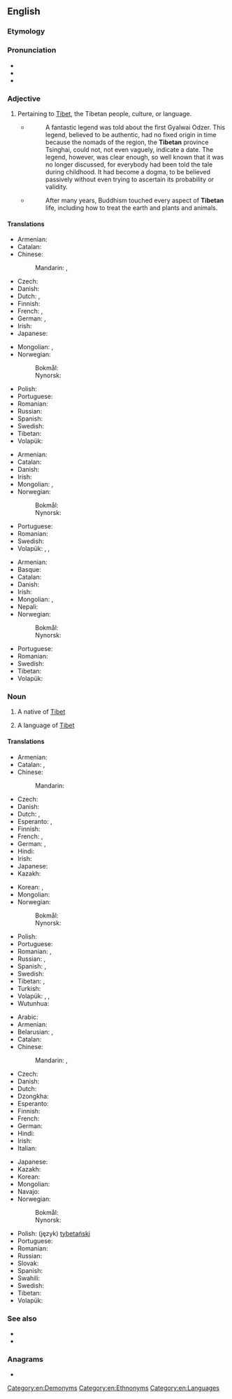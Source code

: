 {{also|tibetan|Tibeťan}}
==English==

===Etymology===
{{affix|en|Tibet|-an}}

===Pronunciation===
* {{IPA|en|/tɪˈbɛtn̩/}}
* {{audio|en|LL-Q1860 (eng)-Vealhurl-Tibetan.wav|Audio (UK)}}
* {{hyphenation|en|Ti|bet|an}}

===Adjective===
{{en-adj|-}}

# Pertaining to [[Tibet]], the Tibetan people, culture, or language.
#* {{quote-book
|en
|url=https://archive.org/details/powerofnothingne00davi/
|year=1982
|title=The Power of Nothingness
|author={{w|Alexandra David-Neel}}, Aphur Yongden
|translator=Janwillem van de Wetering
|publisher={{w|Houghton Mifflin Company}}
|page=[https://archive.org/details/powerofnothingne00davi/page/2 2]}}
#*:A fantastic legend was told about the first Gyalwai Odzer. This legend, believed to be authentic, had no fixed origin in time because the nomads of the region, the '''Tibetan''' province Tsinghai, could not, not even vaguely, indicate a date. The legend, however, was clear enough, so well known that it was no longer discussed, for everybody had been told the tale during childhood. It had become a dogma, to be believed passively without even trying to ascertain its probability or validity.
#* {{quote-book
|en
|url=https://archive.org/details/tibetkumm00kumm/
|year=2003
|title=Tibet
|author=Patricia Kummer
|publisher={{w|Children's Press}}
|ISBN=0-516-22693-2
|page=[https://archive.org/details/tibetkumm00kumm/page/10 10]}}
#*:After many years, Buddhism touched every aspect of '''Tibetan''' life, including how to treat the earth and plants and animals.

====Translations====
{{trans-top|of or pertaining to Tibet}}
* Armenian: {{t+|hy|տիբեթական}}
* Catalan: {{t+|ca|tibetà}}
* Chinese:
*: Mandarin: {{t+|cmn|藏|tr=Zàng|sc=Hani}}, {{t+|cmn|西藏|tr=Xīzàng|sc=Hani}}
* Czech: {{t+|cs|tibetský}}
* Danish: {{t|da|tibetansk}}
* Dutch: {{t+|nl|Tibetaans}}, {{t+|nl|Tibetaanse}}
* Finnish: {{t+|fi|tiibetiläinen}}
* French: {{t+|fr|tibétain|m}}, {{t+|fr|tibétaine|f}}
* German: {{t+|de|tibetisch}}, {{t|de|tibetanisch}}
* Irish: {{t|ga|Tibéadach}}
* Japanese: {{t+|ja|チベット|alt=チベットの|tr=Chibetto no}}
{{trans-mid}}
* Mongolian: {{t+|mn|төвд}}, {{t|mn|төвдийн}}
* Norwegian:
*: Bokmål: {{t|nb|tibetansk}}
*: Nynorsk: {{t|nn|tibetansk}}
* Polish: {{t+|pl|tybetański|m}}
* Portuguese: {{t+|pt|tibetano}}
* Romanian: {{t+|ro|tibetan}}
* Russian: {{t+|ru|тибе́тский}}
* Spanish: {{t+|es|tibetano}}
* Swedish: {{t+|sv|tibetansk}}
* Tibetan: {{t|bo|བོད}}
* Volapük: {{t+|vo|Tibätänik}}
{{trans-bottom}}

{{trans-top|of or pertaining to Tibetans}}
* Armenian: {{t+|hy|տիբեթական}}
* Catalan: {{t+|ca|tibetà}}
* Danish: {{t|da|tibetansk}}
* Irish: {{t|ga|Tibéadach}}
* Mongolian: {{t+|mn|төвд}}, {{t|mn|төвдийн}}
* Norwegian:
*: Bokmål: {{t|nb|tibetansk}}
*: Nynorsk: {{t|nn|tibetansk}}
{{trans-mid}}
* Portuguese: {{t+|pt|tibetano}}
* Romanian: {{t+|ro|tibetan}}
* Swedish: {{t+|sv|tibetansk}}
* Volapük: {{qualifier|♂♀}} {{t|vo|Tibätänanik}}, {{qualifier|♂}} {{t|vo|hi-Tibätänanik}}, {{qualifier|♀}} {{t|vo|ji-Tibätänanik}}
{{trans-bottom}}

{{trans-top|of or pertaining to the Tibetan language}}
* Armenian: {{t+|hy|տիբեթերեն}}
* Basque: {{t+|eu|tibetera}}
* Catalan: {{t+|ca|tibetà}}
* Danish: {{t|da|tibetansk}}
* Irish: {{t|ga|Tibéidis|f}}
* Mongolian: {{t+|mn|төвд}}, {{t|mn|төвдийн}}
* Nepali: {{t|ne|तिब्बती|sc=Deva}}
* Norwegian:
*: Bokmål: {{t|nb|tibetansk}}
*: Nynorsk: {{t|nn|tibetansk}}
{{trans-mid}}
* Portuguese: {{t+|pt|tibetano}}
* Romanian: {{t+|ro|tibetan}}
* Swedish: {{t+|sv|tibetansk}}
* Tibetan: {{t|bo|བོད་སྐད}}
* Volapük: {{t|vo|tibätik}}
{{trans-bottom}}

===Noun===
{{wikipedia}}
{{en-noun|~}}

# {{lb|en|countable}} A native of [[Tibet]]
# {{lb|en|uncountable}} A language of [[Tibet]]

====Translations====
{{trans-top|a person}}
* Armenian: {{t|hy|տիբեթցի}}
* Catalan: {{t+|ca|tibetà|m}}, {{t+|ca|tibetana|f}}
* Chinese:
*: Mandarin: {{t+|cmn|藏人|tr=Zàngrén|sc=Hani}}
* Czech: {{t+|cs|Tibeťan|m}}
* Danish: {{t|da|tibetaner|c}}
* Dutch: {{t+|nl|Tibetaan|m}}, {{t+|nl|Tibetaanse|f}}
* Esperanto: {{t|eo|tibetano}} {{qualifier|man or woman}}, {{t|eo|tibetanino}} {{qualifier|woman}}
* Finnish: {{t+|fi|tiibetiläinen}}
* French: {{t+|fr|Tibétain|m}}, {{t+|fr|Tibétaine|f}}
* German: {{t+|de|Tibeter|m}}, {{t+|de|Tibeterin|f}}
* Hindi: {{t+|hi|तिब्बती}}
* Irish: {{t|ga|Tibéadach|m}}
* Japanese: {{t|ja|チベット人|tr=Chibetto-jin}}
* Kazakh: {{t|kk|тибеттік}}
{{trans-mid}}
* Korean: {{t|ko|티베트인}}, {{t|ko|티벳인}}
* Mongolian: {{t|mn|төвд хүн}}
* Norwegian:
*: Bokmål: {{t|nb|tibetaner|m}}
*: Nynorsk: {{t|nn|tibetanar|m}}
* Polish: {{t+|pl|Tybetańczyk|m}}
* Portuguese: {{t+|pt|tibetano|m}}
* Romanian: {{t+|ro|tibetan|m}}, {{t+|ro|tibetană|f}}
* Russian: {{t+|ru|тибе́тец|m}}, {{t+|ru|тибе́тка|f}}
* Spanish: {{t+|es|tibetano|m}}, {{t+|es|tibetana|f}}
* Swedish: {{t+|sv|tibetan}}
* Tibetan: {{t|bo|བོད་པ}}, {{t|bo|བོད་རིགས}}
* Turkish: {{t+|tr|Tibetli}}
* Volapük: {{qualifier|♂♀}} {{t+|vo|Tibätänan}}, {{qualifier|♂}} {{t|vo|hi-Tibätänan}}, {{qualifier|♀}} {{t|vo|ji-Tibätänan}}
* Wutunhua: {{t|wuh|suan}}
{{trans-bottom}}

{{trans-top|a language}}
* Arabic: {{t|ar|تِبِتِيَّة|f}}
* Armenian: {{t+|hy|տիբեթերեն}}
* Belarusian: {{t|be|тыбецкая|f|sc=Cyrl}}, {{t|be|тыбэ́цкая|f|sc=Cyrl}} {{qualifier|taraškievica}}
* Catalan: {{t+|ca|tibetà|m}}
* Chinese:
*: Mandarin: {{t+|cmn|藏語|sc=Hani}}, {{t+|cmn|藏语|tr=Zàngyǔ|sc=Hani}}
* Czech: {{t+|cs|tibetština|f}}
* Danish: {{t|da|tibetansk|n}}
* Dutch: {{t+|nl|Tibetaans|n}}
* Dzongkha: {{t|dz|བོད་སྐད|sc=Tibt}}
* Esperanto: {{t|eo|tibeta lingvo}}
* Finnish: {{t+|fi|tiibet}}
* French: {{t+|fr|tibétain|m}}
* German: {{t+|de|Tibetisch}}
* Hindi: {{t+|hi|तिब्बती}}
* Irish: {{t|ga|Tibéidis|f}}
* Italian: {{t+|it|tibetano|m}}
{{trans-mid}}
* Japanese: {{t+|ja|チベット語|tr=Chibetto-go}}
* Kazakh: {{t|kk|тибетше}}
* Korean: {{t+|ko|티베트어|tr=Tibeteu-eo}}
* Mongolian: {{t|mn|төвд хэл}}
* Navajo: {{t|nv|Tííbeʼ dineʼé bizaad}}
* Norwegian:
*: Bokmål: {{t|nb|tibetansk|m}}
*: Nynorsk: {{t|nn|tibetansk|m}}
* Polish: (język) [[tybetański]]
* Portuguese: {{t+|pt|tibetano|m}}
* Romanian: {{t+|ro|tibetană|f}}
* Russian: {{t+|ru|тибе́тский|m}}
* Slovak: {{t+|sk|tibetčina|f}}
* Spanish: {{t+|es|tibetano|m}}
* Swahili: {{t|sw|kitibeti}}
* Swedish: {{t+|sv|tibetanska|c}}
* Tibetan: {{t|bo|བོད་སྐད|sc=Tibt}}
* Volapük: {{t+|vo|tibät}}
{{trans-bottom}}

===See also===
{{interwiktionary|code=bo}}
* {{ISO 639|link=Ethnologue|code=bod}}
* {{langcat|bo}}

===Anagrams===
* {{anagrams|en|a=abeintt|tabinet}}

[[Category:en:Demonyms]]
[[Category:en:Ethnonyms]]
[[Category:en:Languages]]